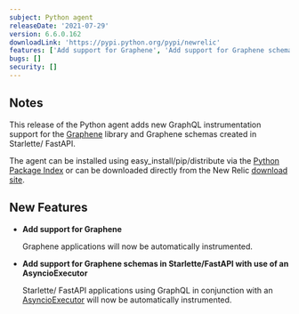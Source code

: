 ```yaml
---
subject: Python agent
releaseDate: '2021-07-29'
version: 6.6.0.162
downloadLink: 'https://pypi.python.org/pypi/newrelic'
features: ['Add support for Graphene', 'Add support for Graphene schemas in Starlette/FastAPI with use of an AsyncioExecutor']
bugs: []
security: []
---
```


## Notes

This release of the Python agent adds new GraphQL instrumentation support for the [Graphene](https://graphene-python.org/) library and Graphene schemas created in Starlette/ FastAPI.

The agent can be installed using easy_install/pip/distribute via the [Python Package Index](https://pypi.python.org/pypi/newrelic) or can be downloaded directly from the New Relic [download site](http://download.newrelic.com/python_agent/release).

## New Features

* **Add support for Graphene**

  Graphene applications will now be automatically instrumented.


* **Add support for Graphene schemas in Starlette/FastAPI with use of an AsyncioExecutor**

  Starlette/ FastAPI applications using GraphQL in conjunction with an [AsyncioExecutor](https://www.starlette.io/graphql/#sync-or-async-executors) will now be automatically instrumented.
